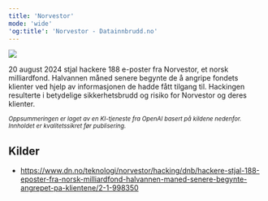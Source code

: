 ```yaml
---
title: 'Norvestor'
mode: 'wide'
'og:title': 'Norvestor - Datainnbrudd.no'
---
```


<Frame>
<img src="/images/norvestor.png" noZoom/>
</Frame>

20 august 2024 stjal hackere 188 e-poster fra Norvestor, et norsk milliardfond. Halvannen måned senere begynte de å angripe fondets klienter ved hjelp av informasjonen de hadde fått tilgang til. Hackingen resulterte i betydelige sikkerhetsbrudd og risiko for Norvestor og deres klienter.

<sup><i>Oppsummeringen er laget av en KI-tjeneste fra OpenAI basert på kildene nedenfor. Innholdet er kvalitetssikret før publisering.</i></sup>

## Kilder
- https://www.dn.no/teknologi/norvestor/hacking/dnb/hackere-stjal-188-eposter-fra-norsk-milliardfond-halvannen-maned-senere-begynte-angrepet-pa-klientene/2-1-998350
